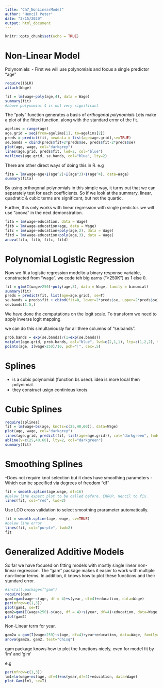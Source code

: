 ```yaml
---
title: "Ch7_NonLinearModel"
author: "Hencil Peter"
date: "2/15/2020"
output: html_document
---
```



```r
knitr::opts_chunk$set(echo = TRUE)
```

Non-Linear Model
================
Polynomials:
  - First we will use polynomials and focus a single predictor "age"
  

```r
require(ISLR)
attach(Wage)

fit = lm(wage~poly(age,4), data = Wage)
summary(fit)
#above polynomial 4 is not very significant 
```
The "poly" function generates a basis of *orthogonal polynomials*
Lets make a plot of the fitted function, along with the standard error of the fit.

```r
agelims = range(age)
age.grid = seq(from=agelims[1], to=agelims[2])
preds = predict(fit, newdata = list(age=age.grid),se=TRUE)
se.bands = cbind(preds$fit+2*preds$se, preds$fit-2*preds$se)
plot(age, wage, col="darkgrey")
lines(age.grid, preds$fit, lwd=2, col="blue")
matlines(age.grid, se.bands, col="blue", lty=2)
```
There are other direct ways of doing this in R.
e.g 
```r
fita = lm(wage~age+I(age^2)+I(age^3)+I(age^4), data=Wage)
summary(fita)
```
By using orthogonal polynomials in this simple way, it turns out that we can separately test for each coefficients. 
So if we look at the summary, linear, quadratic & cubic terms are significant, but not the quartic.

Further, this only works with linear regression with single predictor. we will use "anova" in the next demonstration. 

```r
fita = lm(wage~education, data = Wage)
fitb = lm(wage~education+age, data = Wage)
fitc = lm(wage~education+poly(age,2), data = Wage)
fitd = lm(wage~education+poly(age,3), data = Wage)
anova(fita, fitb, fitc, fitd)
```

Polynomial Logistic Regression
==============================

Now we fit a logistic regression modelto a binary response variable, constructed from "wage". we code teh big earns (">250K") as 1 else 0.

```r
fit = glm(I(wage>250)~poly(age,3), data = Wage, family = binomial)
summary(fit)
preds = predict(fit, list(age=age.grid), se=T)
se.bands = preds$fit + cbind(fit=0, lower=2*preds$se, upper=2*preds$se)
se.bands[1.5,]

```
We have done the computations on the logit scale. To transform we need to apply inverse logit mapping. 

we can do this simultaniously for all three columns of "se.bands".

```r
prob.bands = exp(se.bands)/(1+exp(se.bands))
matplot(age.grid, prob.bands, col="blue", lwd=c(2,1,1), lty=c(1,2,2), type="l", ylim=c(0,1))
points(age, I(wage>250)/10, pch="|", cex=.5)
```

Splines
=======
- is a cubic polynomial (function bs used). idea is more local then polynimial.
- they construct usign continious knots 

Cubic Splines
============
```r
require(splines)
fit = lm(wage~bs(age, knots=c(25,40,60)), data=Wage)
plot(age, wage, col="darkgrey")
lines(age.grid, predict(fit, list(age=age.grid)), col="darkgreen", lwd=2)
abline(v=c(25,40,60), lty=2, col="darkgreen")  
summary(fit)
```

Smoothing Splines
================
-Does not require knot selection but it does have smoothing parameters 
- Which can be specified via degrees of freedom "df"

```r
fit = smooth.spline(age,wage, df=16)
#Below line expect plot to be called before. ERROR. Hencil to fix. 
lines(fit, col="red", lwd=2)
```
Use LOO cross validation to select smoothing prarameter automatically. 

```r
fit = smooth.spline(age, wage, cv=TRUE)
#below line error 
lines(fit, col="purple", lwd=2)
fit 
```

Generalized Additive Models
===========================

So far we have focused on fitting models with mostly  single linear non-linear regression. The "gam" package makes it easier to work with multiple non-linear terms. In addition, it knows how to plot these functions and their standard error. 

```r
#install.packages("gam")
require(gam)
gam1=gam(wage~s(age, df = 4)+s(year, df=4)+education, data=Wage)
par(mfrow=c(1,3))
plot(gam1, se=T)
gam2=gam(I(wage>250)~s(age, df = 4)+s(year, df=4)+education, data=Wage, family = binomial)
plot(gam2)
```
Non-Linear term for year. 
```r
gam2a = gam(I(wage>250)~s(age, df=4)+year+education, data=Wage, family=binomial)
anova(gam2a, gam2, test="Chisq")
```

gam package knows how to plot the functions nicely, even for model fit by 'lm' and 'glm'

e.g 
```r
par(mfrow=c(1,3))
lm1=lm(wage~ns(age, df=4)+ns(year,df=4)+education, data=Wage)
plot.Gam(lm1, se=T)

```


